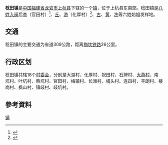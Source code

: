 {{中国乡级行政区
| 行政区全称 = 稔田镇
| 景观照片文件名 = 稔田镇新貌.JPG
| 景观照片描述 = 稔田镇新貌
| 汉语拼音 = rěntián zhèn  
| 通用拼音 = 
| 注音符號 = ㄖㄣˇㄊㄧㄢˊ ㄓㄣˋ  
| 上级行政区 = [[福建省|福建省]][[上杭县|上杭县]]
| 行政区类别 = [[镇|镇]]
| 行政区划代码 = 350823104
| 地理坐标 = {{coord|24|51|05|N|116|36|02|E|display=inline,title|scale:30000_region:CN}}
| 总面积 = 
| 户籍人口 = 
| 户籍人口年份 = 
| 常住人口 = 
| 人口密度 =
| 常住人口年份 = 
| 领导人职务1 =
| 领导人姓名1 =
| 领导人职务2 = 镇长
| 领导人姓名2 = 罗天
| 行政区划 = 18个[[村委会|村委会]]
| 官方网站 =
| 政府驻地 =
| 邮政编码 = 364218
| 毗邻行政区 = 
| 位置图文件名 = 
| 位置图描述 = 
}}

'''稔田镇'''是[[中华人民共和国|中国]][[福建省|福建省]][[龙岩市|龙岩市]][[上杭县|上杭县]]下辖的一个[[镇|镇]]，位于上杭县东南部。稔田镇是[[八姓入闽|八姓入闽]]后[[李姓|李]]（官田村）<ref>{{cite news| author1=邓招福| author2=李纪涛 |author3=钟建科| title=台湾李氏宗亲到上杭寻根谒祖| date=2008-04-01| publisher=[[新华网|新华网]]| url=http://www.fj.xinhuanet.com/hxlw/2008-04/01/content_12850790.htm| work=| pages=| accessdate=2008-09-28| language=zh-hans}}{{dead link|date=2018年4月 |bot=InternetArchiveBot |fix-attempted=yes }}</ref>、[[丘姓|丘]]、[[游姓|游]]（化厚村）<ref>{{cite news| author1=邓招福| author2=李纪涛 |author3=李培伟| title=台湾游氏宗亲组团到上杭寻根谒祖| date=2007-05-29| publisher=[[新华网|新华网]]| url=http://www.fj.xinhuanet.com/dszx/2007-05/29/content_10153398.htm| work=| pages=| accessdate=2008-09-28| language=zh-hans| deadurl=yes| archiveurl=https://web.archive.org/web/20160304102424/http://www.fj.xinhuanet.com/dszx/2007-05/29/content_10153398.htm| archivedate=2016-03-04}}</ref>、[[古姓|古]]、[[黄姓|黄]]、[[冼姓|冼]]等六姓始姐发祥地。

== 交通 ==
稔田镇的主要交通为省道309公路，距离[[梅坎铁路|梅坎铁路]]26公里。

== 行政区划 ==
稔田镇共辖18个[[村委会|村委会]]，分别是大湖村、化厚村、祝田村、石牌村、[[大燕村|大燕村]]、南坑村、叶坑村、蔡坑村、官田村、梅镇村、长滩村、埔头村、连四村、丰朗村、楼岗村、枫山村、镇歧村、歧坑村。

==參考資料==
<div class="references-small">
<references />
</div>

{{上杭县行政区划}}
[[Category:上杭县乡镇|镇]]